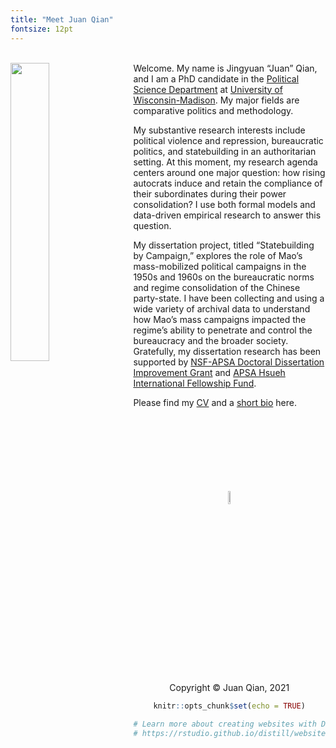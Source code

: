 ```yaml
---
title: "Meet Juan Qian"
fontsize: 12pt
---
```

<br>
<img src="juan.jpg" style="width:35%; margin-right: 20px" align="left">
Welcome. My name is Jingyuan "Juan" Qian, and I am a PhD candidate in the [Political Science Department](https://polisci.wisc.edu/) at [University of Wisconsin-Madison](https://www.wisc.edu/). My major fields are comparative politics and methodology. 

My substantive research interests include political violence and repression, bureaucratic politics, and statebuilding in an authoritarian setting. At this moment, my research agenda centers around one major question: how rising autocrats induce and retain the compliance of their subordinates during their power consolidation? I use both formal models and data-driven empirical research to answer this question.

My dissertation project, titled "Statebuilding by Campaign," explores the role of Mao's mass-mobilized political campaigns in the 1950s and 1960s on the bureaucratic norms and regime consolidation of the Chinese party-state. I have been collecting and using a wide variety of archival data to understand how Mao's mass campaigns impacted the regime's ability to penetrate and control the bureaucracy and the broader society. Gratefully, my dissertation research has been supported by [NSF-APSA Doctoral Dissertation Improvement Grant](https://politicalsciencenow.com/meet-jingyuan-qian-2021-apsa-doctoral-dissertation-research-improvement-grantee/) and [APSA Hsueh International Fellowship Fund](https://connect.apsanet.org/centennialcenter/research-grants/).

Please find my [CV](cv.pdf) and a [short bio](about.html) here. 

<br>
<br>
<br>
<br>
<br>
<br>
<br>
<center> <img src="juan_logo.png" style="width:7.5%">
<br>
<center> Copyright © Juan Qian, 2021

```r
knitr::opts_chunk$set(echo = TRUE)

# Learn more about creating websites with Distill at:
# https://rstudio.github.io/distill/website.html

```


